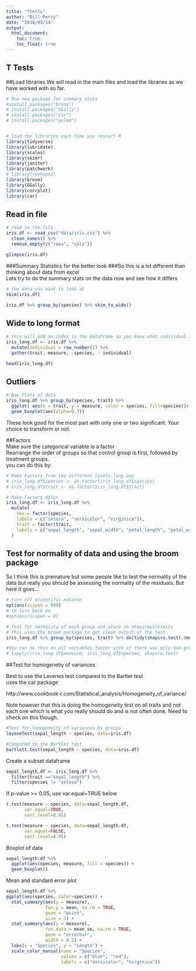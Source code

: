 ```yaml
---
title: "Ttests"
author: "Bill Perry"
date: "2018/03/14"
output:
  html_document:
    toc: true
    toc_float: true
---
```

## T Tests

##Load libraries
We will read in the main files and load the libraries as we have worked with so far.  
```r
# One new package for summary stats
#install.packages("broom")
# install.packages("GGally")
# install.packages("car")
# install.packages("gvlma")


# load the libraries each time you restart R
library(tidyverse)
library(lubridate)
library(scales)
library(skimr)
library(janitor)
library(patchwork)
# library(reshape2)
library(broom)
library(GGally)
library(corrplot)
library(car)
```

## Read in file
```r
# read in the file
iris.df <- read_csv("data/iris.csv") %>%
  clean_names() %>%
  remove_empty(c("rows", "cols")) 

glimpse(iris.df)
```


###Summary Statistics for the better look
###So this is a lot different than thinking about data from excel    
Lets try to do the summary stats on the data now and see how it differs
```r
# the data you want to look at
skim(iris.df)
```
   
```r
iris.df %>% group_by(species) %>% skim_to_wide()
```

## Wide to long format
```r
# this will add an index to the dataframe so you know what individual is which
iris_long.df <- iris.df %>% 
  mutate(individual = row_number()) %>% 
  gather(trait, measure, -species, - individual)

head(iris_long.df)
```


## Outliers
```r
# Box Plots of data
iris_long.df %>% group_by(species, trait) %>% 
  ggplot( aes(x = trait, y = measure, color = species, fill=species))+
  geom_boxplot(aes(alpha=0.3)) 
```

These look good for the most part with only one or two significant. Your choice to transform or not.       

##Factors     
Make sure the categorical variable is a factor    
Rearrange the order of groups so that control group is first, followed by treatment groups.     
you can do this by:
```r
# Make Factors from the different levels long way
# iris_long.df$species <- as.factor(iris_long.df$species)  
# iris_long.df$trait <- as.factor(iris_long.df$trait) 

# Make Factors dplyr
iris_long.df <- iris_long.df %>%
  mutate(
    sex = factor(species, 
    labels = c("setosa", "versicolor", "virginica")),
    trait = factor(trait, 
    labels = c("sepal_length", "sepal_width", "petal_length", "petal_width"))
  )
```

## Test for normality of data and using the broom package     
So I think this is premature but some people like to test the normality of the data but really you should be assessing the normality of the residuals. But here it goes...

```r
# turn off scientific notaton
options(scipen = 999)
# to turn back on 
#options(scipen = 0)

# Test for normality of each group and store in shapirowilktests
# This uses the broom package to get clean output of the test 
iris_long.df %>% group_by(species, trait) %>% do(tidy(shapiro.test(.$measure)))

#You can do this on all variables faster with if there was only one grouping
# tapply(iris_long.df$measure, iris_long.df$species, shapiro.test)
```  

##Test for homogenetiy of variances       

Best to use the Levenes test compared to the Bartlet test    
uses the car package      

http://www.cookbook-r.com/Statistical_analysis/Homogeneity_of_variance/   

Note however that this is doing the homogeneity test on all traits and not each one which is what you really should do and is not often done. Need to check on this though.

```r
#Test for homogeneity of variances by groups
leveneTest(sepal_length ~ species, data=iris.df)

#Compared to the Bartlet test
bartlett.test(sepal_length ~ species, data=iris.df)

```

Create a subset dataframe    
```r
sepal_length.df <- iris_long.df %>%
  filter(trait =="sepal_length") %>%
  filter(species != "setosa")
```

If p-value >= 0.05, use var.equal=TRUE below
```r
t.test(measure ~ species, data=sepal_length.df,
       var.equal=TRUE,
       conf.level=0.95)
```

```r
t.test(measure ~ species, data=sepal_length.df,
       var.equal=FALSE,
       conf.level=0.95)
```

Boxplot of data
```r
sepal_length.df %>%
  ggplot(aes(species, measure, fill = species)) +
  geom_boxplot()
```

Mean and standard error plot
```r
sepal_length.df %>% 
ggplot(aes(species, color=species)) + 
  stat_summary(aes(y = measure),
               fun.y = mean, na.rm = TRUE,
               geom = "point",
               size = 3) + 
  stat_summary(aes(y = measure),
               fun.data = mean_se, na.rm = TRUE,
               geom = "errorbar",
               width = 0.2) +
  labs(x = "Species", y = "Length") +
  scale_color_manual(name = "Species", 
                     values = c("blue", "red"),
                     labels = c("Versicolor", "Virginica"))
```


   
   
   

<!-- Global Site Tag (gtag.js) - Google Analytics -->
<script async src="https://www.googletagmanager.com/gtag/js?id=UA-88373117-4"></script>
<script>
  window.dataLayer = window.dataLayer || [];
  function gtag(){dataLayer.push(arguments)};
  gtag('js', new Date());

  gtag('config', 'UA-88373117-4');
</script>
